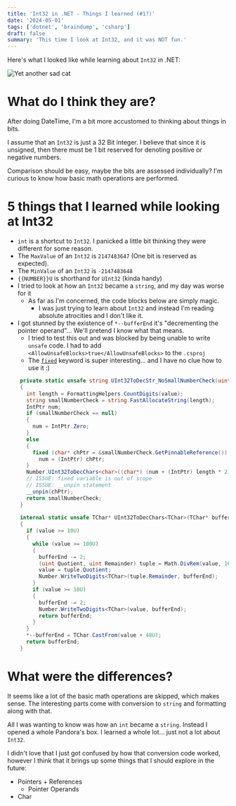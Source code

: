 ```yaml
---
title: 'Int32 in .NET - Things I learned (#1?)'
date: '2024-05-01'
tags: ['dotnet', 'braindump', 'csharp']
draft: false 
summary: 'This time I look at Int32, and it was NOT fun.'
---
```


Here's what I looked like while learning about `Int32` in .NET:

![Yet another sad cat](/static/images/blog/sad-cat-zoomed.jpg)

# What do I think they are?

After doing DateTime, I'm a bit more accustomed to thinking about things in bits.

I assume that an `Int32` is just a 32 Bit integer. I believe that since it is unsigned, then there must be 1 bit reserved for denoting positive or negative numbers.

Comparison should be easy, maybe the bits are assessed individually? I'm curious to know how basic math operations are performed.

# 5 things that I learned while looking at Int32
- `int` is a shortcut to `Int32`. I panicked a little bit thinking they were different for some reason.
- The `MaxValue` of an `Int32` is `2147483647` (One bit is reserved as expected).
- The `MinValue` of an `Int32` is `-2147483648`
- `{{NUMBER}}U` is shorthand for `UInt32` (kinda handy)
- I tried to look at how an `Int32` became a `string`, and my day was worse for it
  - As far as I'm concerned, the code blocks below are simply magic.
    - I was just trying to learn about `Int32` and instead I'm reading absolute atrocities and I don't like it.
- I got stunned by the existence of `*--bufferEnd` it's "decrementing the pointer operand"... We'll pretend I know what that means.
  - I tried to test this out and was blocked by being unable to write `unsafe` code. I had to add `<AllowUnsafeBlocks>true</AllowUnsafeBlocks>` to the `.csproj`
  - The [`fixed`](https://learn.microsoft.com/en-us/dotnet/csharp/language-reference/statements/fixed) keyword is super interesting... and I have no clue how to use it :)
  
```csharp
    private static unsafe string UInt32ToDecStr_NoSmallNumberCheck(uint value)
    {
      int length = FormattingHelpers.CountDigits(value);
      string smallNumberCheck = string.FastAllocateString(length);
      IntPtr num;
      if (smallNumberCheck == null)
      {
        num = IntPtr.Zero;
      }
      else
      {
        fixed (char* chPtr = &smallNumberCheck.GetPinnableReference())
          num = (IntPtr) chPtr;
      }
      Number.UInt32ToDecChars<char>((char*) (num + (IntPtr) length * 2), value);
      // ISSUE: fixed variable is out of scope
      // ISSUE: __unpin statement
      __unpin(chPtr);
      return smallNumberCheck;
    }
    
    internal static unsafe TChar* UInt32ToDecChars<TChar>(TChar* bufferEnd, uint value) where TChar : unmanaged, IUtfChar<TChar>
    {
      if (value >= 10U)
      {
        while (value >= 100U)
        {
          bufferEnd -= 2;
          (uint Quotient, uint Remainder) tuple = Math.DivRem(value, 100U);
          value = tuple.Quotient;
          Number.WriteTwoDigits<TChar>(tuple.Remainder, bufferEnd);
        }
        if (value >= 10U)
        {
          bufferEnd -= 2;
          Number.WriteTwoDigits<TChar>(value, bufferEnd);
          return bufferEnd;
        }
      }
      *--bufferEnd = TChar.CastFrom(value + 48U);
      return bufferEnd;
    }
```


# What were the differences?

It seems like a lot of the basic math operations are skipped, which makes sense. The interesting parts come with conversion to `string` and formatting along with that.

All I was wanting to know was how an `int` became a `string`. Instead I opened a whole Pandora's box. I learned a whole lot... just not a lot about `Int32`.

I didn't love that I just got confused by how that conversion code worked, however I think that it brings up some things that I should explore in the future:

- Pointers + References
  - Pointer Operands
- Char
